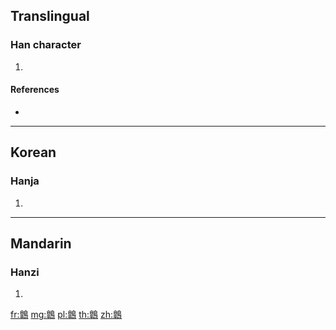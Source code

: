 {{character info/new}}
==Translingual==

===Han character===
{{Han char|rn=196|rad=鳥|as=12|sn=23|four=|canj=HJHAF,XHJHA}}

# {{defn|Han|sort=鳥12}}

====References====
* {{Han ref|kx=1501.040|dkj=47344|dj=2030.320|hdz=74661.140|uh=9DF1|ud=40433}}

----

==Korean==

===Hanja===
{{ko-hanja|hangeul=고|eumhun=|rv=go|mr=ko|y=ko}}

# {{defn|lang=ko|sort=鳥12}}

----

==Mandarin==

===Hanzi===
{{cmn-hanzi|pin=[[kāo]] ([[kao1]]), [[shù]] ([[shu4]])|wg=k'ao<sup>1</sup>, shu<sup>4</sup>}}

# {{defn|lang=cmn|sort=鳥12}}

[[fr:鷱]]
[[mg:鷱]]
[[pl:鷱]]
[[th:鷱]]
[[zh:鷱]]